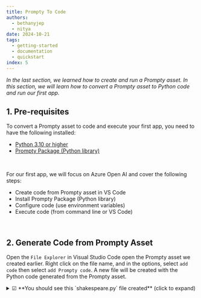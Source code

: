 ```yaml
---
title: Prompty To Code
authors:
  - bethanyjep
  - nitya
date: 2024-10-21
tags:
  - getting-started
  - documentation
  - quickstart
index: 5
---
```


_In the last section, we learned how to create and run a Prompty asset. In this section, we will learn how to convert a Prompty asset to Python code and run our first app._

## 1. Pre-requisites

To convert a Prompty asset to code and execute your first app, you need to have the following installed:

- [Python 3.10 or higher](https://www.python.org/downloads/)
- [Prompty Package (Python library)](https://pypi.org/project/prompty/)

<br/>

For our first app, we will focus on Azure Open AI and cover the following steps:
- Create code from Prompty asset in VS Code
- Install Prompty Package (Python library)
- Configure code (use environment variables)
- Execute code (from command line or VS Code)

<br/>

## 2. Generate Code from Prompty Asset
Open the `File Explorer` in Visual Studio Code open the Prompty asset we created earlier. Right click on the file name, and in the options, select `add code` then select `add Prompty code`. A new file will be created with the Python code generated from the Prompty asset.
<details>
<summary> ☑ **You should see this `shakespeare.py` file created** (click to expand) </summary>
```python
import json
import prompty
# to use the azure invoker make 
# sure to install prompty like this:
# pip install prompty[azure]
import prompty.azure
from prompty.tracer import trace, Tracer, console_tracer, PromptyTracer

# add console and json tracer:
# this only has to be done once
# at application startup
Tracer.add("console", console_tracer)
json_tracer = PromptyTracer()
Tracer.add("PromptyTracer", json_tracer.tracer)

# if your prompty file uses environment variables make
# sure they are loaded properly for correct execution

@trace
def run(    
      question: any
) -> str:

  # execute the prompty file
  result = prompty.execute(
    "shakespeare.prompty", 
    inputs={
      "question": question
    }
  )

  return result

if __name__ == "__main__":
   json_input = '''{
  "question": "Please write a short text inviting friends to a Game Night."
}'''
   args = json.loads(json_input)

   result = run(**args)
   print(result)
```
</details>

<br/>
## 3. Install Prompty Runtime
When you run the code generated, you will receive the error ``ModuleNotFoundError: No module named 'prompty'``. To resolve this, you need to install the Prompty runtime. The runtime supports different invokers that you can customize based on your needs. In this example, we are using Azure OpenAI API, therefore, we will need to install the ``azure`` invoker. Run the following command in your terminal:

``` pip install prompty[azure] ```

The Prompty Package is a Python runtime that allows you to run your prompts in Python. It is available as a Python package and can be installed using `pip`. 
Depending on the type of prompt you are running, you may need to install additional dependencies. The runtime is designed to be extensible and can be customized to fit your needs.

## 4. Configure environment variables

In the code generated, we will need to load our environment variables to connect our Azure OpenAI API and generate an output. As we had already created the ``.env`` file, you can load the environment variables in your code by adding the following code snippet at the top of your code:

```python
from dotenv import load_dotenv
load_dotenv()
```
<br/>

## 5. Execute the code
You can now run the code by either clicking on the ``run`` button on VS Code or executing the following command in your terminal:

```python shakespeare.py```

<details>
<summary>☑ **You should see this as part of the sample response from the python run** (click to expand)</summary>

```json
Ending execute
result:
"Hark, dear friends! \n\nWith mirth and cheer, I extend a joyous summons unto thee for a night of merry games and friendly rivalry. Let us gather under yon stars at my abode this coming eve, and partake in laughter and revelry most grand. Come, let the spirit of camaraderie guide thy steps to my door, as we engage in diversions that shall bind our hearts in jocund fellowship.\n\nPray, grant me the boon of thy presence. The hour of merriment awaiteth us!\n\nFaithfully thine,  \n[Thy Name]"
Ending run
Hark, dear friends! 

With mirth and cheer, I extend a joyous summons unto thee for a night of merry games and friendly rivalry. Let us gather under yon stars at my abode this coming eve, and partake in laughter and revelry most grand. Come, let the spirit of camaraderie guide thy steps to my door, as we engage in diversions that shall bind our hearts in jocund fellowship.

Pray, grant me the boon of thy presence. The hour of merriment awaiteth us!

Faithfully thine,  
[Thy Name]
```
</details>

<br/>

## 6. How Python code works

1. The ``.py`` code generated first imports the necessary modules and libraries. 

<details>
<summary>☑ **Code importing Prompty, json and Prompty tracer** (click to expand)</summary>
```python
import json
import prompty
# to use the azure invoker make 
# sure to install prompty like this:
# pip install prompty[azure]
import prompty.azure
from prompty.tracer import trace, Tracer, console_tracer, PromptyTracer
```
</details>

2. Next, we add observability using the tracer, allowing you to monitor the execution of the Prompty asset and log the output generated. The next section explains observability and how it works.
<details>
<summary>☑ **Code adding observability using the Prompty tracer** (click to expand)</summary>
```python
# add console and json tracer:
# this only has to be done once
# at application startup
Tracer.add("console", console_tracer)
json_tracer = PromptyTracer()
Tracer.add("PromptyTracer", json_tracer.tracer)
```
</details>

3. Next, we configure the environment variables to connect to the Azure OpenAI API. The code snippet below loads the environment variables from the ``.env`` file.

<details>
<summary>☑ **Code loading the environment variables** (click to expand)</summary>
```python
# if your prompty file uses environment variables make
# sure they are loaded properly for correct execution
from dotenv import load_dotenv
load_dotenv()
```
</details>


4. Next, we define a function that executes the Prompty asset. The function takes the question as an input and returns the response generated by the Prompty asset. 
<details>
<summary>☑ **Function that executes the Prompty asset** (click to expand)</summary>
```python
@trace
def run(    
      question: any
) -> str:

  # execute the prompty file
  result = prompty.execute(
    "shakespeare.prompty", 
    inputs={
      "question": question
    }
  )

  return result
```
</details>

5. The code also includes a main execution block that loads the input from the prompty file and calls the function to execute the Prompty asset. The result is printed to the console.

<details>
<summary>☑ **Main execution code block** (click to expand)</summary>
```python
if __name__ == "__main__":
   json_input = '''{
  "question": "Please write a short text inviting friends to a Game Night."
}'''
   args = json.loads(json_input)

   result = run(**args)
```
</details>



<br/>



## 7. Additional supported runtimes

The Prompty runtime supports additional runtimes, including frameworks such as [LangChain](/docs/tutorials/using-langchain), and [Semantic Kernel](/docs/tutorials/using-semantic-kernel). In the [tutorials](/docs/tutorials) section, we will cover how to generate code from Prompty assets using these runtimes. (coming soon)


---
<br/>
[Want to Contribute To the Project?](/docs/contributing/) - _Updated Guidance Coming Soon_.
